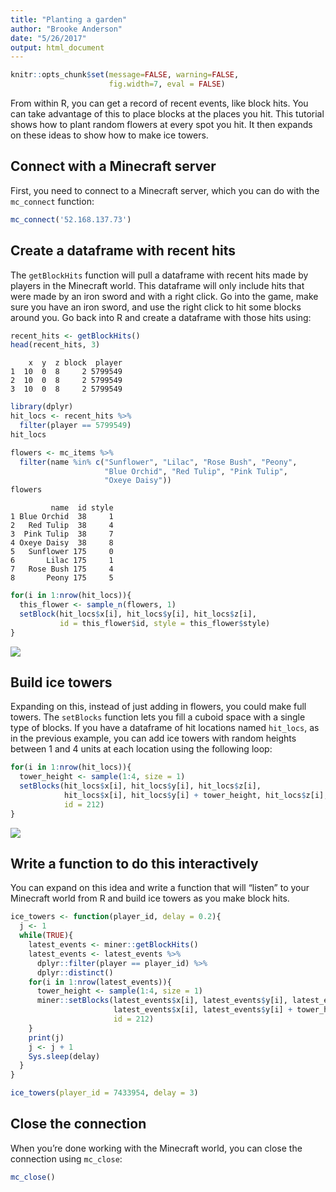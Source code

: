```yaml
---
title: "Planting a garden"
author: "Brooke Anderson"
date: "5/26/2017"
output: html_document
---
```


```r
knitr::opts_chunk$set(message=FALSE, warning=FALSE,
                      fig.width=7, eval = FALSE)
```

From within R, you can get a record of recent events, like block hits. You can take advantage of this to place blocks at the places you hit. This tutorial shows how to plant random flowers at every spot you hit. It then expands on these ideas to show how to make ice towers.

## Connect with a Minecraft server

First, you need to connect to a Minecraft server, which you can do with the `mc_connect` function:

```r
mc_connect('52.168.137.73')
```

## Create a dataframe with recent hits

The `getBlockHits` function will pull a dataframe with recent hits made by players in the Minecraft world. This dataframe will only include hits that were made by an iron sword and with a right click.
Go into the game, make sure you have an iron sword, and use the right click to hit some blocks around you. Go back into R and create a dataframe with those hits using:

```r
recent_hits <- getBlockHits()
head(recent_hits, 3)
```

```
    x  y  z block  player
1  10  0  8     2 5799549
2  10  0  8     2 5799549
3  10  0  8     2 5799549
```

```r
library(dplyr)
hit_locs <- recent_hits %>%
  filter(player == 5799549)
hit_locs
```

```r
flowers <- mc_items %>%
  filter(name %in% c("Sunflower", "Lilac", "Rose Bush", "Peony",
                     "Blue Orchid", "Red Tulip", "Pink Tulip",
                     "Oxeye Daisy"))
flowers
```

```
         name  id style
1 Blue Orchid  38     1
2   Red Tulip  38     4
3  Pink Tulip  38     7
4 Oxeye Daisy  38     8
5   Sunflower 175     0
6       Lilac 175     1
7   Rose Bush 175     4
8       Peony 175     5
```


```r
for(i in 1:nrow(hit_locs)){
  this_flower <- sample_n(flowers, 1)
  setBlock(hit_locs$x[i], hit_locs$y[i], hit_locs$z[i],
           id = this_flower$id, style = this_flower$style)
}
```

![](figure/flowers.png)

## Build ice towers

Expanding on this, instead of just adding in flowers, you could make full towers. The `setBlocks` function lets you fill a cuboid space with a single type of blocks. If you have a dataframe of hit locations named `hit_locs`, as in the previous example, you can add ice towers with random heights between 1 and 4 units at each location using the following loop:

```r
for(i in 1:nrow(hit_locs)){
  tower_height <- sample(1:4, size = 1)
  setBlocks(hit_locs$x[i], hit_locs$y[i], hit_locs$z[i],
            hit_locs$x[i], hit_locs$y[i] + tower_height, hit_locs$z[i],
            id = 212)
}
```

![](figure/ice_towers.png)

## Write a function to do this interactively

You can expand on this idea and write a function that will "listen" to your Minecraft world from R and build ice towers as you make block hits.

```r
ice_towers <- function(player_id, delay = 0.2){
  j <- 1
  while(TRUE){
    latest_events <- miner::getBlockHits()
    latest_events <- latest_events %>%
      dplyr::filter(player == player_id) %>%
      dplyr::distinct()
    for(i in 1:nrow(latest_events)){
      tower_height <- sample(1:4, size = 1)
      miner::setBlocks(latest_events$x[i], latest_events$y[i], latest_events$z[i],
                       latest_events$x[i], latest_events$y[i] + tower_height, latest_events$z[i],
                       id = 212)
    }
    print(j)
    j <- j + 1
    Sys.sleep(delay)
  }
}
```

```r
ice_towers(player_id = 7433954, delay = 3)
```


## Close the connection

When you're done working with the Minecraft world, you can close the connection using `mc_close`:

```r
mc_close()
```
